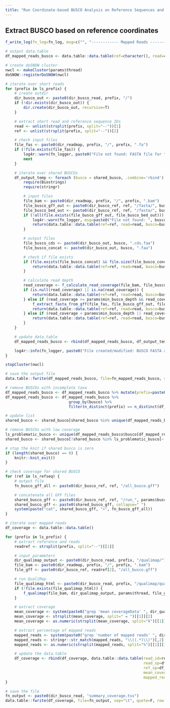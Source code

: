 ```yaml
---
title: "Run Coordinate-based BUSCO Analysis on Reference Sequences and Mapped Reads"
---
```


## Extract BUSCO based on reference coordinates
```r
f_write_log(fn_log=fn_log, msg=c("", "------------ Mapped Reads ----------"))

# output data.table
df_mapped_reads_busco <- data.table::data.table(ref=character(), read=character(), busco=character(), is_error=logical(), note=character())

# create doSNOW cluster
nwcl <- makeCluster(params$thread)
doSNOW::registerDoSNOW(nwcl)

# iterate over short reads
for (prefix in ls_prefix) {
    # create outdir
    dir_busco_out <- paste0(dir_busco_read, prefix, "/")
    if (!dir.exists(dir_busco_out)) {
        dir.create(dir_busco_out, recursive=T)
    }

    # extract short read and reference sequence IDs
    read <- unlist(strsplit(prefix, split="--"))[1]
    ref <- unlist(strsplit(prefix, split="--"))[2]

    # check input files
    file_fas <- paste0(dir_readmap, prefix, "/", prefix, ".fa")
    if (!file.exists(file_fas)) {
        log4r::warn(fn_logger, paste0("File not found: FASTA file for ", prefix, ". Skipped."))
        next
    }

    # iterate over shared BUSCOs
    df_output_temp <- foreach (busco = shared_busco, .combine='rbind') %dopar% {
        require(Biostrings)
        require(stringr)

        # input files
        file_bam <- paste0(dir_readmap, prefix, "/", prefix, ".bam")
        file_busco_gff_out <- paste0(dir_busco_ref, ref, "/fasta/", busco, ".gff")
        file_busco_bed_out <- paste0(dir_busco_ref, ref, "/fasta/", busco, ".bed")
        if (!all(file.exists(file_busco_gff_out, file_busco_bed_out))) {
            log4r::warn(fn_logger, msg=paste0("File not found: ", busco, " GFF or BED for ", ref, ". Skipped."))
            return(data.table::data.table(ref=ref, read=read, busco=busco, is_error=TRUE, note="File not found: GFF or BED files"))
        }

        # output files
        file_busco_cds <- paste0(dir_busco_out, busco, ".cds.faa")
        file_busco_concat <- paste0(dir_busco_out, busco, ".faa")

        # check if file exists
        if (file.exists(file_busco_concat) && file.size(file_busco_concat) != 0L && !params$redo) {
            return(data.table::data.table(ref=ref, read=read, busco=busco, is_error=FALSE, note="File found: FASTA sequence file"))
        }

        # calculate read depth
        read_coverage <- f_calculate_read_coverage(file_bam, file_busco_bed_out, params$exe_samtools)
        if (is.null(read_coverage) || is.na(read_coverage)) {
            return(data.table::data.table(ref=ref, read=read, busco=busco, is_error=TRUE, note="Error: invalid coverage"))
        } else if (read_coverage >= params$min_busco_depth && read_coverage <= params$max_busco_depth) {
            f_extract_fasta_from_gff(file_fas, file_busco_gff_out, file_busco_cds, file_busco_concat, params$exe_gffread)
            return(data.table::data.table(ref=ref, read=read, busco=busco, is_error=FALSE, note=NA))
        } else if (read_coverage < params$min_busco_depth || read_coverage > params$max_busco_depth) {
            return(data.table::data.table(ref=ref, read=read, busco=busco, is_error=TRUE, note=paste("Average CDS coverage:", read_coverage)))
        }
    }

    # update data.table
    df_mapped_reads_busco <- rbind(df_mapped_reads_busco, df_output_temp)

    log4r::info(fn_logger, paste0("File created/modified: BUSCO FASTA alignments for ", prefix, "."))
}

stopCluster(nwcl)

# save the output file
data.table::fwrite(df_mapped_reads_busco, file=fn_mapped_reads_busco, sep="\t", quote=F)

# remove BUSCOs with incomplete taxa
df_mapped_reads_busco <- df_mapped_reads_busco %>% mutate(prefix=paste0(read,"--",ref))
df_mapped_reads_busco <- df_mapped_reads_busco %>%
                            group_by(busco) %>%
                            filter(n_distinct(prefix) == n_distinct(df_mapped_reads_busco$prefix))

# update list
shared_busco <- shared_busco[shared_busco %in% unique(df_mapped_reads_busco$busco)]

# remove BUSCOs with low coverage
ls_problematic_busco <- unique(df_mapped_reads_busco$busco[df_mapped_reads_busco$is_error])
shared_busco <- shared_busco[!shared_busco %in% ls_problematic_busco]~

# stop the knit if shared busco is zero
if (length(shared_busco) == 0) {
    knitr::knit_exit()
}
```

```r
# check coverage for shared BUSCO
for (ref in ls_refseq) {
    # output file
    fn_busco_gff_all <- paste0(dir_busco_ref, ref, "/all_busco.gff")

    # concatenate all GFF files
    shared_busco_gff <- paste0(dir_busco_ref, ref, "/run_", params$busco_lineage, "/busco_sequences/single_copy_busco_sequences/", shared_busco, ".gff")
    shared_busco_gff <- paste0(shared_busco_gff, collapse=" ")
    system(paste("cat", shared_busco_gff, ">", fn_busco_gff_all))
}

# iterate over mapped reads
df_coverage <- data.table::data.table()

for (prefix in ls_prefix) {
    # extract reference and reads
    readref <- strsplit(prefix, split="--")[[1]]

    # input parameters
    dir_qualimap_output <- paste0(dir_busco_read, prefix, "/qualimap/")
    file_bam <- paste0(dir_readmap, prefix, "/", prefix, ".bam")
    file_gff <- paste0(dir_busco_ref, readref[2], "/all_busco.gff")

    # run QualiMap
    file_qualimap_html <- paste0(dir_busco_read, prefix, "/qualimap/qualimapReport.html")
    if (!file.exists(file_qualimap_html)) {
        f_qualimap(file_bam, dir_qualimap_output, params$thread, file_gff, params$exe_qualimap)
    }

    # extract coverage
    mean_coverage <- system(paste0("grep 'mean coverageData' ", dir_qualimap_output, "genome_results.txt"), intern=T)
    mean_coverage <- strsplit(mean_coverage, split=" = ")[[1]][2]
    mean_coverage <- as.numeric(strsplit(mean_coverage, split="X")[[1]][1])

    # extract percentage of mapped reads
    mapped_reads <- system(paste0("grep 'number of mapped reads' ", dir_qualimap_output, "genome_results.txt"), intern=T)
    mapped_reads <- stringr::str_match(mapped_reads, "\\((.*)\\)")[,2]
    mapped_reads <- as.numeric(strsplit(mapped_reads, split="%")[[1]][1])

    # update the data.table
    df_coverage <- rbind(df_coverage, data.table::data.table(read_id=readref[1], ref_id=readref[2],
                                                             read_sp=df_reads$species[df_reads$id==readref[1]],
                                                             ref_sp=df_refs$species[df_refs$id==readref[2]],
                                                             mean_coverage=mean_coverage,
                                                             mapped_reads=mapped_reads))
}

# save the file
fn_output <- paste0(dir_busco_read, "summary_coverage.tsv")
data.table::fwrite(df_coverage, file=fn_output, sep="\t", quote=F, row.names=F, col.names=F)
```
